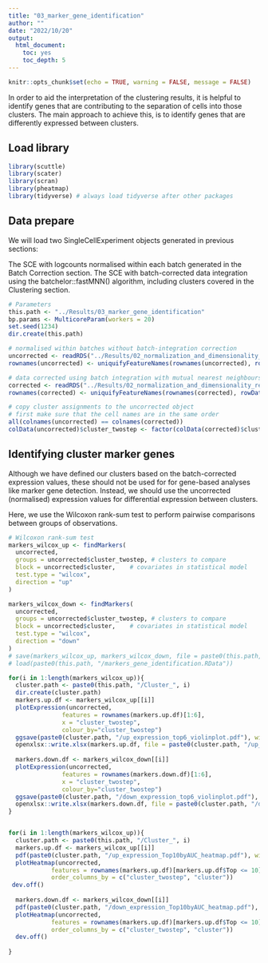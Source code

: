 ---
title: "03_marker_gene_identification"
author: ""
date: "2022/10/20"
output: 
  html_document: 
    toc: yes
    toc_depth: 5
---

```{r setup, include=FALSE}
knitr::opts_chunk$set(echo = TRUE, warning = FALSE, message = FALSE)
```

In order to aid the interpretation of the clustering results, it is helpful to identify genes that are contributing to the separation of cells into those clusters.
The main approach to achieve this, is to identify genes that are differently expressed between clusters. 

## Load library
```{r}
library(scuttle)
library(scater)
library(scran)
library(pheatmap)
library(tidyverse) # always load tidyverse after other packages
```

## Data prepare
We will load two SingleCellExperiment objects generated in previous sections:

The SCE with logcounts normalised within each batch generated in the Batch Correction section.
The SCE with batch-corrected data integration using the batchelor::fastMNN() algorithm, including clusters covered in the Clustering section.

```{r}
# Parameters
this.path <- "../Results/03_marker_gene_identification"
bp.params <- MulticoreParam(workers = 20)
set.seed(1234)
dir.create(this.path)

# normalised within batches without batch-integration correction
uncorrected <- readRDS("../Results/02_normalization_and_dimensionality_reduction_clustering/DataIntegration_uncorrected_PCA_TSNE.RDS")
rownames(uncorrected) <- uniquifyFeatureNames(rownames(uncorrected), rowData(uncorrected)$Symbol)

# data corrected using batch integration with mutual nearest neighbours
corrected <- readRDS("../Results/02_normalization_and_dimensionality_reduction_clustering/DataIntegration_MNN_out_clustering_dimensionreduction.RDS")
rownames(corrected) <- uniquifyFeatureNames(rownames(corrected), rowData(corrected)$Symbol)

# copy cluster assignments to the uncorrected object
# first make sure that the cell names are in the same order
all(colnames(uncorrected) == colnames(corrected))
colData(uncorrected)$cluster_twostep <- factor(colData(corrected)$cluster_twostep)
```

## Identifying cluster marker genes

Although we have defined our clusters based on the batch-corrected expression values, these should not be used for for gene-based analyses like marker gene detection. Instead, we should use the uncorrected (normalised) expression values for differential expression between clusters.

Here, we use the Wilcoxon rank-sum test to perform pairwise comparisons between groups of observations.
```{r}
# Wilcoxon rank-sum test
markers_wilcox_up <- findMarkers(
  uncorrected, 
  groups = uncorrected$cluster_twostep, # clusters to compare
  block = uncorrected$cluster,    # covariates in statistical model
  test.type = "wilcox", 
  direction = "up"
)

markers_wilcox_down <- findMarkers(
  uncorrected, 
  groups = uncorrected$cluster_twostep, # clusters to compare
  block = uncorrected$cluster,    # covariates in statistical model
  test.type = "wilcox",
  direction = "down"
)
# save(markers_wilcox_up, markers_wilcox_down, file = paste0(this.path, "/markers_gene_identification.RData"))
# load(paste0(this.path, "/markers_gene_identification.RData"))

for(i in 1:length(markers_wilcox_up)){
  cluster.path <- paste0(this.path, "/Cluster_", i)
  dir.create(cluster.path)
  markers.up.df <- markers_wilcox_up[[i]]
  plotExpression(uncorrected, 
               features = rownames(markers.up.df)[1:6],
               x = "cluster_twostep",
               colour_by="cluster_twostep")
  ggsave(paste0(cluster.path, "/up_expression_top6_violinplot.pdf"), width = 16, height = 14)
  openxlsx::write.xlsx(markers.up.df, file = paste0(cluster.path, "/up_expression_byWilcoxon_results.xlsx"))
  
  markers.down.df <- markers_wilcox_down[[i]]
  plotExpression(uncorrected, 
               features = rownames(markers.down.df)[1:6],
               x = "cluster_twostep",
               colour_by="cluster_twostep")
  ggsave(paste0(cluster.path, "/down_expression_top6_violinplot.pdf"), width = 16, height = 14)
  openxlsx::write.xlsx(markers.down.df, file = paste0(cluster.path, "/down_expression_byWilcoxon_results.xlsx"))
}


for(i in 1:length(markers_wilcox_up)){
  cluster.path <- paste0(this.path, "/Cluster_", i)
  markers.up.df <- markers_wilcox_up[[i]]
  pdf(paste0(cluster.path, "/up_expression_Top10byAUC_heatmap.pdf"), width = 10, height = 12)
  plotHeatmap(uncorrected, 
            features = rownames(markers.up.df)[markers.up.df$Top <= 10],
            order_columns_by = c("cluster_twostep", "cluster"))
 dev.off()
  
  markers.down.df <- markers_wilcox_down[[i]]
  pdf(paste0(cluster.path, "/down_expression_Top10byAUC_heatmap.pdf"), width = 10, height = 12)
  plotHeatmap(uncorrected, 
            features = rownames(markers.up.df)[markers.up.df$Top <= 10],
            order_columns_by = c("cluster_twostep", "cluster"))
  dev.off()
  
}


```

